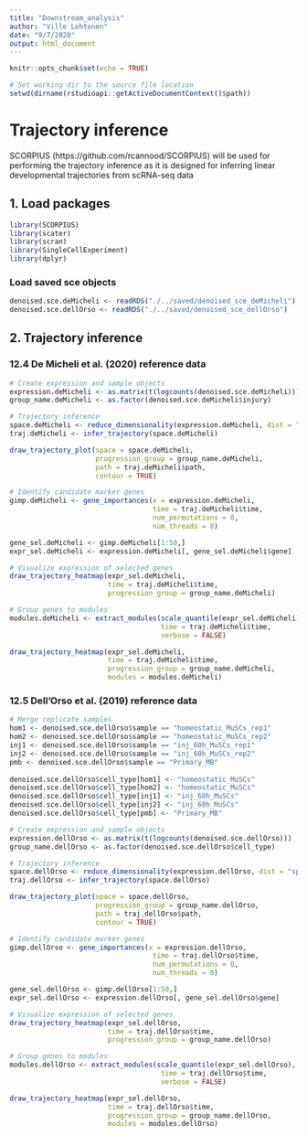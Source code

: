 ```yaml
---
title: "Downstream_analysis"
author: "Ville Lehtonen"
date: "9/7/2020"
output: html_document
---
```


```r
knitr::opts_chunk$set(echo = TRUE)

# Set working dir to the source file location
setwd(dirname(rstudioapi::getActiveDocumentContext()$path))
```
# Trajectory inference
SCORPIUS (https://github.com/rcannood/SCORPIUS) will be used for performing the trajectory inference as it is designed for inferring linear developmental trajectories from scRNA-seq data

## 1. Load packages
```r
library(SCORPIUS)
library(scater)
library(scran)
library(SingleCellExperiment)
library(dplyr)
```

### Load saved sce objects
```r
denoised.sce.deMicheli <- readRDS("./../saved/denoised_sce_deMicheli")
denoised.sce.dellOrso <- readRDS("./../saved/denoised_sce_dellOrso")
```



## 2. Trajectory inference
### 12.4 De Micheli et al. (2020) reference data
```r
# Create expression and sample objects
expression.deMicheli <- as.matrix(t(logcounts(denoised.sce.deMicheli)))
group_name.deMicheli <- as.factor(denoised.sce.deMicheli$injury)

# Trajectory inference
space.deMicheli <- reduce_dimensionality(expression.deMicheli, dist = "spearman")
traj.deMicheli <- infer_trajectory(space.deMicheli)

draw_trajectory_plot(space = space.deMicheli, 
                     progression_group = group_name.deMicheli,
                     path = traj.deMicheli$path,
                     contour = TRUE)

# Identify candidate marker genes
gimp.deMicheli <- gene_importances(x = expression.deMicheli,
                                   time = traj.deMicheli$time,
                                   num_permutations = 0,
                                   num_threads = 8)

gene_sel.deMicheli <- gimp.deMicheli[1:50,]
expr_sel.deMicheli <- expression.deMicheli[, gene_sel.deMicheli$gene]

# Visualize expression of selected genes
draw_trajectory_heatmap(expr_sel.deMicheli, 
                        time = traj.deMicheli$time,
                        progression_group = group_name.deMicheli)

# Group genes to modules
modules.deMicheli <- extract_modules(scale_quantile(expr_sel.deMicheli),
                                     time = traj.deMicheli$time,
                                     verbose = FALSE)

draw_trajectory_heatmap(expr_sel.deMicheli, 
                        time = traj.deMicheli$time,
                        progression_group = group_name.deMicheli,
                        modules = modules.deMicheli)
```


### 12.5 Dell'Orso et al. (2019) reference data
```r
# Merge replicate samples
hom1 <- denoised.sce.dellOrso$sample == "homeostatic_MuSCs_rep1"
hom2 <- denoised.sce.dellOrso$sample == "homeostatic_MuSCs_rep2"
inj1 <- denoised.sce.dellOrso$sample == "inj_60h_MuSCs_rep1"
inj2 <- denoised.sce.dellOrso$sample == "inj_60h_MuSCs_rep2"
pmb <- denoised.sce.dellOrso$sample == "Primary_MB"
  
denoised.sce.dellOrso$cell_type[hom1] <- "homeostatic_MuSCs" 
denoised.sce.dellOrso$cell_type[hom2] <- "homeostatic_MuSCs" 
denoised.sce.dellOrso$cell_type[inj1] <- "inj_60h_MuSCs" 
denoised.sce.dellOrso$cell_type[inj2] <- "inj_60h_MuSCs" 
denoised.sce.dellOrso$cell_type[pmb] <- "Primary_MB"

# Create expression and sample objects
expression.dellOrso <- as.matrix(t(logcounts(denoised.sce.dellOrso)))
group_name.dellOrso <- as.factor(denoised.sce.dellOrso$cell_type)

# Trajectory inference
space.dellOrso <- reduce_dimensionality(expression.dellOrso, dist = "spearman")
traj.dellOrso <- infer_trajectory(space.dellOrso)

draw_trajectory_plot(space = space.dellOrso, 
                     progression_group = group_name.dellOrso,
                     path = traj.dellOrso$path,
                     contour = TRUE)

# Identify candidate marker genes
gimp.dellOrso <- gene_importances(x = expression.dellOrso,
                                   time = traj.dellOrso$time,
                                   num_permutations = 0,
                                   num_threads = 8)

gene_sel.dellOrso <- gimp.dellOrso[1:50,]
expr_sel.dellOrso <- expression.dellOrso[, gene_sel.dellOrso$gene]

# Visualize expression of selected genes
draw_trajectory_heatmap(expr_sel.dellOrso, 
                        time = traj.dellOrso$time,
                        progression_group = group_name.dellOrso)

# Group genes to modules
modules.dellOrso <- extract_modules(scale_quantile(expr_sel.dellOrso),
                                     time = traj.dellOrso$time,
                                     verbose = FALSE)

draw_trajectory_heatmap(expr_sel.dellOrso, 
                        time = traj.dellOrso$time,
                        progression_group = group_name.dellOrso,
                        modules = modules.dellOrso)
```


